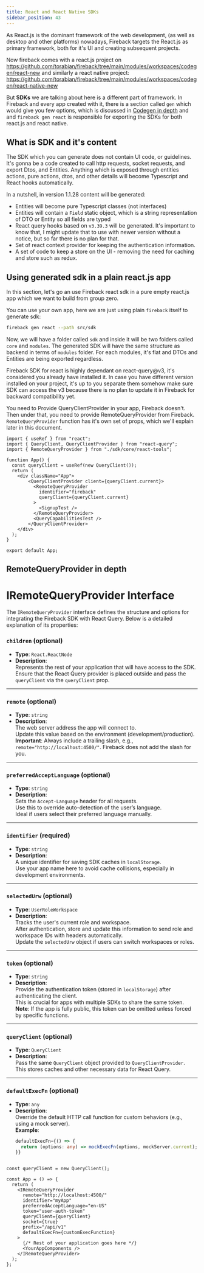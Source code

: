 ```yaml
---
title: React and React Native SDKs
sidebar_position: 43
---
```


As React.js is the dominant framework of the web development, (as well as desktop and other platforms) nowadays,
Fireback targets the React.js as primary framework, both for it's UI and creating subsequent projects.

Now fireback comes with a react.js project on https://github.com/torabian/fireback/tree/main/modules/workspaces/codegen/react-new
and similarly a react native project: https://github.com/torabian/fireback/tree/main/modules/workspaces/codegen/react-native-new

But **SDKs** we are talking about here is a different part of framework. In Fireback and every app created with it,
there is a section called `gen` which would give you few options, which is discussed in [Codegen in depth](./fireback-workspaces/codegen-in-depth.mdx)
and and `fireback gen react` is responsible for exporting the SDKs for both react.js and react native.

## What is SDK and it's content

The SDK which you can generate does not contain UI code, or guidelines. It's gonna be a code created
to call http requests, socket requests, and export Dtos, and Entities. Anything which is exposed through 
entities actions, pure actions, dtos, and other details will become Typescript and React hooks automatically.

In a nutshell, in version 1.1.28 content will be generated:

* Entities will become pure Typescript classes (not interfaces)
* Entities will contain a `Field` static object, which is a string representation of DTO or Entity
so all fields are typed
* React query hooks based on `v3.39.3` will be generated. It's important to know that,
I might update that to use with newer version without a notice, but so far there is no plan for that.
* Set of react context provider for keeping the authentication information.
* A set of code to keep a store on the UI - removing the need for caching and store such as redux.

## Using generated sdk in a plain react.js app

In this section, let's go an use Fireback react sdk in a pure empty react.js app which we want to build from
group zero. 

You can use your own app, here we are just using plain `fireback` itself to generate sdk:

```bash
fireback gen react --path src/sdk
```

Now, we will have a folder called `sdk` and inside it will be two folders called `core` and `modules`.
The generated SDK will have the same structure as backend in terms of `modules` folder.
For each modules, it's flat and DTOs and Entities are being exported regardless.

Fireback SDK for react is highly dependant on react-query@v3, it's considered you already
have installed it. In case you have different version installed on your project, it's up to you
separate them somehow make sure SDK can access the v3 because there is no plan to update it in Fireback
for backward compatibility yet.

You need to Provide QueryClientProvider in your app, Fireback doesn't. Then under that, you need to
provide RemoteQueryProvider from Fireback. `RemoteQueryProvider` function has it's own set of props,
which we'll explain later in this document.

```
import { useRef } from "react";
import { QueryClient, QueryClientProvider } from "react-query";
import { RemoteQueryProvider } from "./sdk/core/react-tools";

function App() {
  const queryClient = useRef(new QueryClient());
  return (
    <div className="App">
        <QueryClientProvider client={queryClient.current}>
          <RemoteQueryProvider
            identifier="fireback"
            queryClient={queryClient.current}
          >
            <SignupTest />
          </RemoteQueryProvider>
          <QueryCapabilitiesTest />
        </QueryClientProvider>
    </div>
  );
}

export default App;

```


## RemoteQueryProvider in depth

# **IRemoteQueryProvider Interface**

The `IRemoteQueryProvider` interface defines the structure and options for integrating the Fireback SDK with React Query. Below is a detailed explanation of its properties:


### **`children`** (optional)  
- **Type**: `React.ReactNode`  
- **Description**:  
  Represents the rest of your application that will have access to the SDK.  
  Ensure that the React Query provider is placed outside and pass the `queryClient` via the `queryClient` prop.  

---

### **`remote`** (optional)  
- **Type**: `string`  
- **Description**:  
  The web server address the app will connect to.  
  Update this value based on the environment (development/production).  
  **Important**: Always include a trailing slash, e.g., `remote="http://localhost:4500/"`. Fireback does not add the slash for you.

---

### **`preferredAcceptLanguage`** (optional)  
- **Type**: `string`  
- **Description**:  
  Sets the `Accept-Language` header for all requests.  
  Use this to override auto-detection of the user’s language.  
  Ideal if users select their preferred language manually.

---

### **`identifier`** (required)  
- **Type**: `string`  
- **Description**:  
  A unique identifier for saving SDK caches in `localStorage`.  
  Use your app name here to avoid cache collisions, especially in development environments.

---

### **`selectedUrw`** (optional)  
- **Type**: `UserRoleWorkspace`  
- **Description**:  
  Tracks the user's current role and workspace.  
  After authentication, store and update this information to send role and workspace IDs with headers automatically.  
  Update the `selectedUrw` object if users can switch workspaces or roles.

---

### **`token`** (optional)  
- **Type**: `string`  
- **Description**:  
  Provide the authentication token (stored in `localStorage`) after authenticating the client.  
  This is crucial for apps with multiple SDKs to share the same token.  
  **Note**: If the app is fully public, this token can be omitted unless forced by specific functions.

---

### **`queryClient`** (optional)  
- **Type**: `QueryClient`  
- **Description**:  
  Pass the same `QueryClient` object provided to `QueryClientProvider`.  
  This stores caches and other necessary data for React Query.

---

### **`defaultExecFn`** (optional)  
- **Type**: `any`  
- **Description**:  
  Override the default HTTP call function for custom behaviors (e.g., using a mock server).  
  **Example**:  
  ```typescript
  defaultExecFn={() => {
    return (options: any) => mockExecFn(options, mockServer.current);
  }}


```

const queryClient = new QueryClient();

const App = () => {
  return (
    <IRemoteQueryProvider
      remote="http://localhost:4500/"
      identifier="myApp"
      preferredAcceptLanguage="en-US"
      token="user-auth-token"
      queryClient={queryClient}
      socket={true}
      prefix="/api/v1"
      defaultExecFn={customExecFunction}
    >
      {/* Rest of your application goes here */}
      <YourAppComponents />
    </IRemoteQueryProvider>
  );
};


```